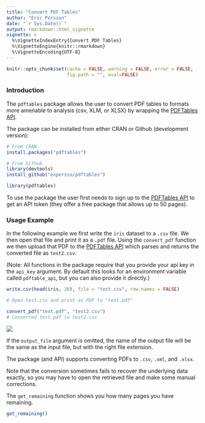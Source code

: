 ```yaml
---
title: "Convert PDF Tables"
author: "Eric Persson"
date: "`r Sys.Date()`"
output: rmarkdown::html_vignette
vignette: >
  %\VignetteIndexEntry{Convert PDF Tables}
  %\VignetteEngine{knitr::rmarkdown}
  %\VignetteEncoding{UTF-8}
---
```


```r
knitr::opts_chunk$set(cache = FALSE, warning = FALSE, error = FALSE, 
                      fig.path = "", eval=FALSE)
```

### Introduction

The `pdftables` package allows the user to convert PDF tables to formats more
amenable to analysis (csv, XLM, or XLSX) by wrapping the 
[PDFTables API](https://pdftables.com).

The package can be installed from either CRAN or Github (development version):

```r
# From CRAN
install.packages("pdftables")

# From Github
library(devtools)
install_github("expersso/pdftables")

library(pdftables)
```

To use the package the user first needs to sign up to the 
[PDFTables API](https://pdftables.com) to get an API token (they offer a 
free package that allows up to 50 pages).

### Usage Example

In the following example we first write the `iris` dataset to a `.csv` file. We 
then open that file and print it as a `.pdf` file. Using the `convert_pdf`
function we then upload that PDF to the [PDFTables API](https://pdftables.com)
which parses and returns the converted file as `test2.csv`.

(Note: All functions in the package require that you provide your api key in the
`api_key` argument. By default this looks for an environment variable called
`pdftable_api`, but you can also provide it directly.)

```r
write.csv(head(iris, 20), file = "test.csv", row.names = FALSE)

# Open test.csv and print as PDF to "test.pdf"

convert_pdf("test.pdf", "test2.csv")
# Converted test.pdf to test2.csv
```

![](example.png)

If the `output_file` argument is omitted, the name of the output file will be
the same as the input file, but with the right file extension.

The package (and API) supports converting PDFs to `.csv`, `.xml`, and `.xlsx`.

Note that the conversion sometimes fails to recover the underlying data exactly,
so you may have to open the retrieved file and make some manual corrections.

The `get_remaining` function shows you how many pages you have remaining.

```r
get_remaining()
```
